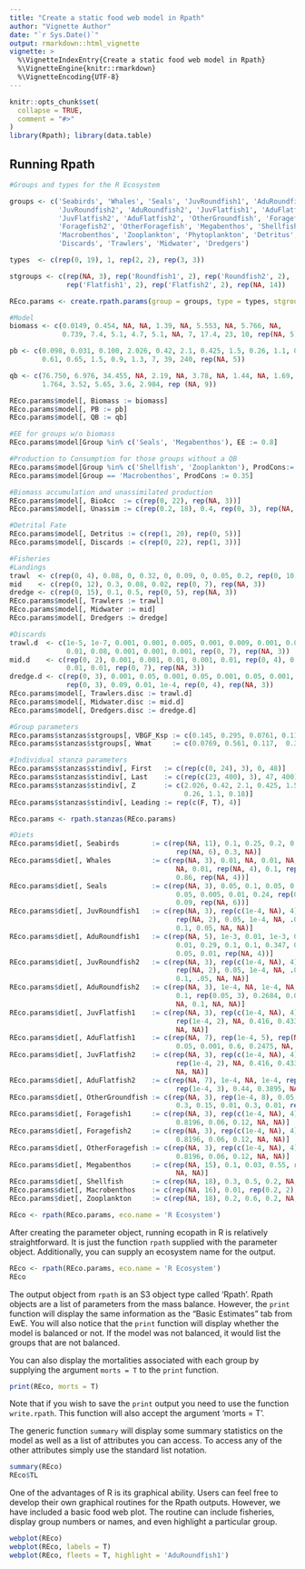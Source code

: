 ```yaml
---
title: "Create a static food web model in Rpath"
author: "Vignette Author"
date: "`r Sys.Date()`"
output: rmarkdown::html_vignette
vignette: >
  %\VignetteIndexEntry{Create a static food web model in Rpath}
  %\VignetteEngine{knitr::rmarkdown}
  %\VignetteEncoding{UTF-8}
---
```


```r
knitr::opts_chunk$set(
  collapse = TRUE,
  comment = "#>"
)
library(Rpath); library(data.table)
```

## Running Rpath

```r
#Groups and types for the R Ecosystem

groups <- c('Seabirds', 'Whales', 'Seals', 'JuvRoundfish1', 'AduRoundfish1', 
            'JuvRoundfish2', 'AduRoundfish2', 'JuvFlatfish1', 'AduFlatfish1',
            'JuvFlatfish2', 'AduFlatfish2', 'OtherGroundfish', 'Foragefish1',
            'Foragefish2', 'OtherForagefish', 'Megabenthos', 'Shellfish',
            'Macrobenthos', 'Zooplankton', 'Phytoplankton', 'Detritus', 
            'Discards', 'Trawlers', 'Midwater', 'Dredgers')

types  <- c(rep(0, 19), 1, rep(2, 2), rep(3, 3))

stgroups <- c(rep(NA, 3), rep('Roundfish1', 2), rep('Roundfish2', 2), 
              rep('Flatfish1', 2), rep('Flatfish2', 2), rep(NA, 14))

REco.params <- create.rpath.params(group = groups, type = types, stgroup = stgroups)

#Model
biomass <- c(0.0149, 0.454, NA, NA, 1.39, NA, 5.553, NA, 5.766, NA,
             0.739, 7.4, 5.1, 4.7, 5.1, NA, 7, 17.4, 23, 10, rep(NA, 5))

pb <- c(0.098, 0.031, 0.100, 2.026, 0.42, 2.1, 0.425, 1.5, 0.26, 1.1, 0.18, 0.6,
        0.61, 0.65, 1.5, 0.9, 1.3, 7, 39, 240, rep(NA, 5))

qb <- c(76.750, 6.976, 34.455, NA, 2.19, NA, 3.78, NA, 1.44, NA, 1.69,
        1.764, 3.52, 5.65, 3.6, 2.984, rep (NA, 9))

REco.params$model[, Biomass := biomass]
REco.params$model[, PB := pb]
REco.params$model[, QB := qb]

#EE for groups w/o biomass
REco.params$model[Group %in% c('Seals', 'Megabenthos'), EE := 0.8]

#Production to Consumption for those groups without a QB
REco.params$model[Group %in% c('Shellfish', 'Zooplankton'), ProdCons:= 0.25]
REco.params$model[Group == 'Macrobenthos', ProdCons := 0.35]

#Biomass accumulation and unassimilated production
REco.params$model[, BioAcc  := c(rep(0, 22), rep(NA, 3))]
REco.params$model[, Unassim := c(rep(0.2, 18), 0.4, rep(0, 3), rep(NA, 3))]

#Detrital Fate
REco.params$model[, Detritus := c(rep(1, 20), rep(0, 5))]
REco.params$model[, Discards := c(rep(0, 22), rep(1, 3))]

#Fisheries
#Landings
trawl  <- c(rep(0, 4), 0.08, 0, 0.32, 0, 0.09, 0, 0.05, 0.2, rep(0, 10), rep(NA, 3))
mid    <- c(rep(0, 12), 0.3, 0.08, 0.02, rep(0, 7), rep(NA, 3))
dredge <- c(rep(0, 15), 0.1, 0.5, rep(0, 5), rep(NA, 3))
REco.params$model[, Trawlers := trawl]
REco.params$model[, Midwater := mid]
REco.params$model[, Dredgers := dredge]

#Discards
trawl.d  <- c(1e-5, 1e-7, 0.001, 0.001, 0.005, 0.001, 0.009, 0.001, 0.04, 0.001,
              0.01, 0.08, 0.001, 0.001, 0.001, rep(0, 7), rep(NA, 3))
mid.d    <- c(rep(0, 2), 0.001, 0.001, 0.01, 0.001, 0.01, rep(0, 4), 0.05, 0.05,
              0.01, 0.01, rep(0, 7), rep(NA, 3))
dredge.d <- c(rep(0, 3), 0.001, 0.05, 0.001, 0.05, 0.001, 0.05, 0.001, 0.01, 0.05,
              rep(0, 3), 0.09, 0.01, 1e-4, rep(0, 4), rep(NA, 3))
REco.params$model[, Trawlers.disc := trawl.d]
REco.params$model[, Midwater.disc := mid.d]
REco.params$model[, Dredgers.disc := dredge.d]

#Group parameters
REco.params$stanzas$stgroups[, VBGF_Ksp := c(0.145, 0.295, 0.0761, 0.112)]
REco.params$stanzas$stgroups[, Wmat     := c(0.0769, 0.561, 0.117,  0.321)]

#Individual stanza parameters
REco.params$stanzas$stindiv[, First   := c(rep(c(0, 24), 3), 0, 48)]
REco.params$stanzas$stindiv[, Last    := c(rep(c(23, 400), 3), 47, 400)]
REco.params$stanzas$stindiv[, Z       := c(2.026, 0.42, 2.1, 0.425, 1.5, 
                                           0.26, 1.1, 0.18)]
REco.params$stanzas$stindiv[, Leading := rep(c(F, T), 4)]

REco.params <- rpath.stanzas(REco.params)

#Diets
REco.params$diet[, Seabirds        := c(rep(NA, 11), 0.1, 0.25, 0.2, 0.15, 
                                         rep(NA, 6), 0.3, NA)]
REco.params$diet[, Whales          := c(rep(NA, 3), 0.01, NA, 0.01, NA, 0.01, 
                                         NA, 0.01, rep(NA, 4), 0.1, rep(NA, 3), 
                                         0.86, rep(NA, 4))]
REco.params$diet[, Seals           := c(rep(NA, 3), 0.05, 0.1, 0.05, 0.2, 0.005, 
                                         0.05, 0.005, 0.01, 0.24, rep(0.05, 4), 
                                         0.09, rep(NA, 6))]
REco.params$diet[, JuvRoundfish1   := c(rep(NA, 3), rep(c(1e-4, NA), 4), 1e-3, 
                                         rep(NA, 2), 0.05, 1e-4, NA, .02, 0.7785, 
                                         0.1, 0.05, NA, NA)]
REco.params$diet[, AduRoundfish1   := c(rep(NA, 5), 1e-3, 0.01, 1e-3, 0.05, 1e-3, 
                                         0.01, 0.29, 0.1, 0.1, 0.347, 0.03, NA, 
                                         0.05, 0.01, rep(NA, 4))]
REco.params$diet[, JuvRoundfish2   := c(rep(NA, 3), rep(c(1e-4, NA), 4), 1e-3, 
                                         rep(NA, 2), 0.05, 1e-4, NA, .02, 0.7785, 
                                         0.1, .05, NA, NA)]
REco.params$diet[, AduRoundfish2   := c(rep(NA, 3), 1e-4, NA, 1e-4, NA, rep(1e-4, 4), 
                                         0.1, rep(0.05, 3), 0.2684, 0.01, 0.37, 0.001, 
                                         NA, 0.1, NA, NA)]
REco.params$diet[, JuvFlatfish1    := c(rep(NA, 3), rep(c(1e-4, NA), 4), rep(NA, 3), 
                                         rep(1e-4, 2), NA, 0.416, 0.4334, 0.1, 0.05, 
                                         NA, NA)]
REco.params$diet[, AduFlatfish1    := c(rep(NA, 7), rep(1e-4, 5), rep(NA, 2), 0.001, 
                                         0.05, 0.001, 0.6, 0.2475, NA, 0.1, NA, NA)]
REco.params$diet[, JuvFlatfish2    := c(rep(NA, 3), rep(c(1e-4, NA), 4), rep(NA, 3),
                                         rep(1e-4, 2), NA, 0.416, 0.4334, 0.1, 0.05, 
                                         NA, NA)]
REco.params$diet[, AduFlatfish2    := c(rep(NA, 7), 1e-4, NA, 1e-4, rep(NA, 4), 
                                         rep(1e-4, 3), 0.44, 0.3895, NA, 0.17, NA, NA)]
REco.params$diet[, OtherGroundfish := c(rep(NA, 3), rep(1e-4, 8), 0.05, 0.08, 0.0992, 
                                         0.3, 0.15, 0.01, 0.3, 0.01, rep(NA, 4))]
REco.params$diet[, Foragefish1     := c(rep(NA, 3), rep(c(1e-4, NA), 4), rep(NA, 7), 
                                         0.8196, 0.06, 0.12, NA, NA)]
REco.params$diet[, Foragefish2     := c(rep(NA, 3), rep(c(1e-4, NA), 4), rep(NA, 7), 
                                         0.8196, 0.06, 0.12, NA, NA)]
REco.params$diet[, OtherForagefish := c(rep(NA, 3), rep(c(1e-4, NA), 4), rep(NA, 7), 
                                         0.8196, 0.06, 0.12, NA, NA)]
REco.params$diet[, Megabenthos     := c(rep(NA, 15), 0.1, 0.03, 0.55, rep(NA, 2), 0.32,
                                         NA, NA)]
REco.params$diet[, Shellfish       := c(rep(NA, 18), 0.3, 0.5, 0.2, NA, NA)]
REco.params$diet[, Macrobenthos    := c(rep(NA, 16), 0.01, rep(0.2, 2), NA, 0.59, NA, NA)]
REco.params$diet[, Zooplankton     := c(rep(NA, 18), 0.2, 0.6, 0.2, NA, NA)]

REco <- rpath(REco.params, eco.name = 'R Ecosystem')
```

After creating the parameter object, running ecopath in R is relatively 
straightforward.  It is just the function `rpath` supplied with the parameter object.
Additionally, you can supply an ecosystem name for the output.

```r
REco <- rpath(REco.params, eco.name = 'R Ecosystem')
REco
```

The output object from `rpath` is an S3 object type called 'Rpath'.  Rpath objects
are a list of parameters from the mass balance.  However, the `print` function will
display the same information as the "Basic Estimates" tab from EwE. You will also 
notice that the `print` function will display whether the model is balanced or not.
If the model was not balanced, it would list the groups that are not balanced.

You can also display the mortalities associated with each group by supplying the
argument `morts = T` to the `print` function.

```r
print(REco, morts = T)
```

Note that if you wish to save the `print` output you need to use the function
`write.rpath`.  This function will also accept the argument 'morts = T'.

The generic function `summary` will display some summary statistics on the model
as well as a list of attributes you can access.  To access any of the other 
attributes simply use the standard list notation.

```r
summary(REco)
REco$TL
```

One of the advantages of R is its graphical ability.  Users can feel free to develop
their own graphical routines for the Rpath outputs.  However, we have included
a basic food web plot.  The routine can include fisheries, display group numbers or 
names, and even highlight a particular group.

```r
webplot(REco)
webplot(REco, labels = T)
webplot(REco, fleets = T, highlight = 'AduRoundfish1')
```

